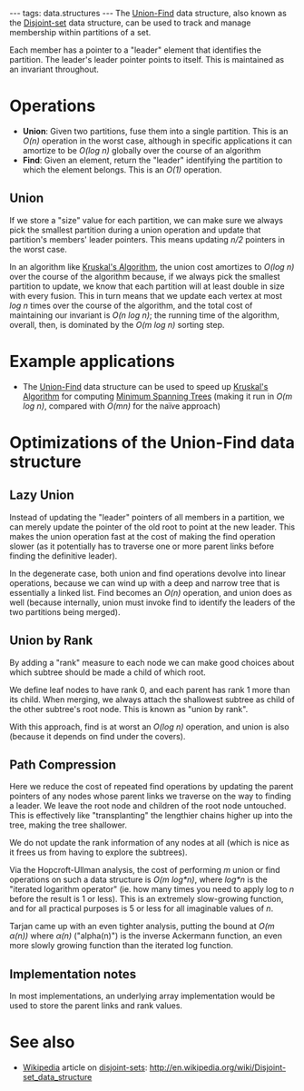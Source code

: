 ---
tags: data.structures
---
The [[Union-Find]] data structure, also known as the [[Disjoint-set]] data structure, can be used to track and manage membership within partitions of a set.

Each member has a pointer to a "leader" element that identifies the partition. The leader's leader pointer points to itself. This is maintained as an invariant throughout.

= Operations =

* '''Union''': Given two partitions, fuse them into a single partition. This is an ''O(n)'' operation in the worst case, although in specific applications it can amortize to be ''O(log n)'' globally over the course of an algorithm
* '''Find''': Given an element, return the "leader" identifying the partition to which the element belongs. This is an ''O(1)'' operation.

== Union ==

If we store a "size" value for each partition, we can make sure we always pick the smallest partition during a union operation and update that partition's members' leader pointers. This means updating ''n/2'' pointers in the worst case.

In an algorithm like [[Kruskal's Algorithm]], the union cost amortizes to ''O(log n)'' over the course of the algorithm because, if we always pick the smallest partition to update, we know that each partition will at least double in size with every fusion. This in turn means that we update each vertex at most ''log n'' times over the course of the algorithm, and the total cost of maintaining our invariant is ''O(n log n)''; the running time of the algorithm, overall, then, is dominated by the ''O(m log n)'' sorting step.

= Example applications =

* The [[Union-Find]] data structure can be used to speed up [[Kruskal's Algorithm]] for computing [[Minimum Spanning Trees]] (making it run in ''O(m log n)'', compared with ''O(mn)'' for the naïve approach)

= Optimizations of the Union-Find data structure =

== Lazy Union ==

Instead of updating the "leader" pointers of all members in a partition, we can merely update the pointer of the old root to point at the new leader. This makes the union operation fast at the cost of making the find operation slower (as it potentially has to traverse one or more parent links before finding the definitive leader).

In the degenerate case, both union and find operations devolve into linear operations, because we can wind up with a deep and narrow tree that is essentially a linked list. Find becomes an ''O(n)'' operation, and union does as well (because internally, union must invoke find to identify the leaders of the two partitions being merged).

== Union by Rank ==

By adding a "rank" measure to each node we can make good choices about which subtree should be made a child of which root.

We define leaf nodes to have rank 0, and each parent has rank 1 more than its child. When merging, we always attach the shallowest subtree as child of the other subtree's root node. This is known as "union by rank".

With this approach, find is at worst an ''O(log n)'' operation, and union is also (because it depends on find under the covers).

== Path Compression ==

Here we reduce the cost of repeated find operations by updating the parent pointers of any nodes whose parent links we traverse on the way to finding a leader. We leave the root node and children of the root node untouched. This is effectively like "transplanting" the lengthier chains higher up into the tree, making the tree shallower.

We do not update the rank information of any nodes at all (which is nice as it frees us from having to explore the subtrees).

Via the Hopcroft-Ullman analysis, the cost of performing ''m'' union or find operations on such a data structure is ''O(m log*n)'', where ''log*n'' is the "iterated logarithm operator" (ie. how many times you need to apply log to ''n'' before the result is 1 or less). This is an extremely slow-growing function, and for all practical purposes is 5 or less for all imaginable values of ''n''.

Tarjan came up with an even tighter analysis, putting the bound at ''O(m &alpha;(n))'' where ''&alpha;(n)'' ("alpha(n)") is the inverse Ackermann function, an even more slowly growing function than the iterated log function.

== Implementation notes ==

In most implementations, an underlying array implementation would be used to store the parent links and rank values.

= See also =

* [[Wikipedia]] article on [[disjoint-sets]]: http://en.wikipedia.org/wiki/Disjoint-set_data_structure
